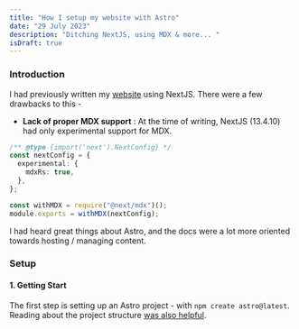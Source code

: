 ```yaml
---
title: "How I setup my website with Astro"
date: "29 July 2023"
description: "Ditching NextJS, using MDX & more... "
isDraft: true
---
```


### Introduction

I had previously written my [website](https://github.com/rkaahean/rkaahean.github.io) using NextJS. There were a few drawbacks
to this -

- **Lack of proper MDX support** : At the time of writing, NextJS (13.4.10) had only experimental support for MDX.

```typescript
/** @type {import('next').NextConfig} */
const nextConfig = {
  experimental: {
    mdxRs: true,
  },
};

const withMDX = require("@next/mdx")();
module.exports = withMDX(nextConfig);
```

I had heard great things about Astro, and the docs were a lot more oriented towards hosting / managing content.

### Setup

#### 1. Getting Start

The first step is setting up an Astro project - with `npm create astro@latest`. Reading about the project structure [was also helpful](https://docs.astro.build/en/core-concepts/project-structure/).
